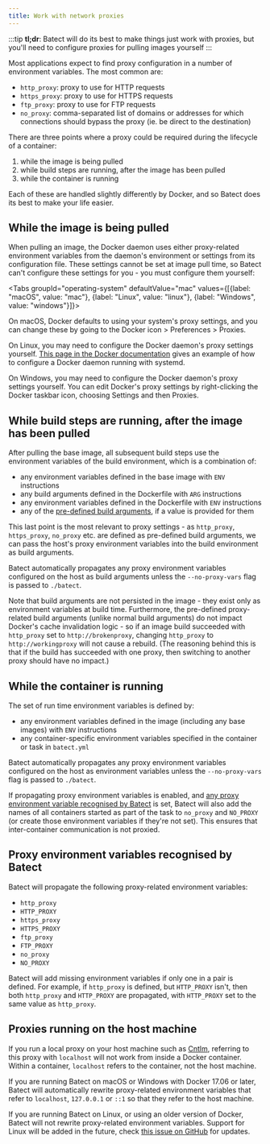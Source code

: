 ```yaml
---
title: Work with network proxies
---
```



:::tip
**tl;dr**: Batect will do its best to make things just work with proxies, but you'll need to configure proxies for pulling images yourself
:::

Most applications expect to find proxy configuration in a number of environment variables. The most common are:

- `http_proxy`: proxy to use for HTTP requests
- `https_proxy`: proxy to use for HTTPS requests
- `ftp_proxy`: proxy to use for FTP requests
- `no_proxy`: comma-separated list of domains or addresses for which connections should bypass the proxy (ie.
  be direct to the destination)

There are three points where a proxy could be required during the lifecycle of a container:

1. while the image is being pulled
2. while build steps are running, after the image has been pulled
3. while the container is running

Each of these are handled slightly differently by Docker, and so Batect does its best to make your life easier.

## While the image is being pulled

When pulling an image, the Docker daemon uses either proxy-related environment variables from the daemon's environment or settings from
its configuration file. These settings cannot be set at image pull time, so Batect can't configure these settings for you - you must
configure them yourself:

<Tabs groupId="operating-system" defaultValue="mac" values={[{label: "macOS", value: "mac"}, {label: "Linux", value: "linux"}, {label: "Windows", value: "windows"}]}>
<TabItem value="mac">

On macOS, Docker defaults to using your system's proxy settings, and you can change these by going to the Docker icon >
Preferences > Proxies.

</TabItem>
<TabItem value="linux">

On Linux, you may need to configure the Docker daemon's proxy settings yourself.
[This page in the Docker documentation](https://docs.docker.com/engine/admin/systemd/#httphttps-proxy) gives an example of
how to configure a Docker daemon running with systemd.

</TabItem>
<TabItem value="windows">

On Windows, you may need to configure the Docker daemon's proxy settings yourself. You can edit Docker's proxy settings by
right-clicking the Docker taskbar icon, choosing Settings and then Proxies.

</TabItem>
</Tabs>

## While build steps are running, after the image has been pulled

After pulling the base image, all subsequent build steps use the environment variables of the build environment, which is a
combination of:

- any environment variables defined in the base image with `ENV` instructions
- any build arguments defined in the Dockerfile with `ARG` instructions
- any environment variables defined in the Dockerfile with `ENV` instructions
- any of the [pre-defined build arguments](https://docs.docker.com/engine/reference/builder/#predefined-args), if a value is provided for them

This last point is the most relevant to proxy settings - as `http_proxy`, `https_proxy`, `no_proxy` etc. are defined as
pre-defined build arguments, we can pass the host's proxy environment variables into the build environment as build arguments.

Batect automatically propagates any proxy environment variables configured on the host as build arguments unless the `--no-proxy-vars`
flag is passed to `./batect`.

Note that build arguments are not persisted in the image - they exist only as environment variables at build time. Furthermore,
the pre-defined proxy-related build arguments (unlike normal build arguments) do not impact Docker's cache invalidation logic -
so if an image build succeeded with `http_proxy` set to `http://brokenproxy`, changing `http_proxy` to `http://workingproxy` will
not cause a rebuild. (The reasoning behind this is that if the build has succeeded with one proxy, then switching to another
proxy should have no impact.)

## While the container is running

The set of run time environment variables is defined by:

- any environment variables defined in the image (including any base images) with `ENV` instructions
- any container-specific environment variables specified in the container or task in `batect.yml`

Batect automatically propagates any proxy environment variables configured on the host as environment variables unless the
`--no-proxy-vars` flag is passed to `./batect`.

If propagating proxy environment variables is enabled, and [any proxy environment variable recognised by Batect](#proxy-environment-variables-recognised-by-batect)
is set, Batect will also add the names of all containers started as part of the task to `no_proxy` and `NO_PROXY` (or create those environment variables if they're not set).
This ensures that inter-container communication is not proxied.

## Proxy environment variables recognised by Batect

Batect will propagate the following proxy-related environment variables:

- `http_proxy`
- `HTTP_PROXY`
- `https_proxy`
- `HTTPS_PROXY`
- `ftp_proxy`
- `FTP_PROXY`
- `no_proxy`
- `NO_PROXY`

Batect will add missing environment variables if only one in a pair is defined. For example, if `http_proxy` is
defined, but `HTTP_PROXY` isn't, then both `http_proxy` and `HTTP_PROXY` are propagated, with `HTTP_PROXY` set to the same value as
`http_proxy`.

## Proxies running on the host machine

If you run a local proxy on your host machine such as [Cntlm](http://cntlm.sourceforge.net/), referring to this proxy with `localhost`
will not work from inside a Docker container. Within a container, `localhost` refers to the container, not the host machine.

If you are running Batect on macOS or Windows with Docker 17.06 or later, Batect will automatically rewrite proxy-related environment
variables that refer to `localhost`, `127.0.0.1` or `::1` so that they refer to the host machine.

If you are running Batect on Linux, or using an older version of Docker, Batect will not rewrite proxy-related environment variables.
Support for Linux will be added in the future, check [this issue on GitHub](https://github.com/batect/batect/issues/10) for updates.
